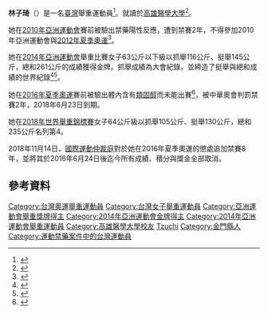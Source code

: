 {{Infobox sportsperson
| headercolor    = #808080
| name           = 林子琦
| image          = Replace this image female.svg
| imagesize      = 
| caption        =
| birthname      =
| fullname       =
| nickname       = 
| nationality    = {{ROC}}
| residence      = 
| birth_date      = {{birth date and age|1988|3|19}} 
| birth_place     = {{ROC|福建省}}[[金門縣|金門縣]]
| height         = 
| weight         = 
| website        = 
| country        = {{TPE}}
| sport          = [[File:Weightlifting_pictogram.svg|30px]][[女子|女子]][[举重|举重]] 
| collegeteam    = 
| club           =
| team           =
| turnedpro      =
| coach          = 
| retired        =
| coaching       =
| worlds         =
| regionals      =
| nationals      =
| olympics       =
| paralympics    =
| highestranking =
| pb             =
| medaltemplates = 
{{MedalCountry|{{TPE}}}}
{{MedalSport|女子[[舉重|舉重]]}}
{{MedalCompetition|[[亞洲運動會|亞洲運動會]]}}
{{MedalGold|[[2014年亞洲運動會|2014年 仁川]]|[[2014年亞洲運動會舉重比賽|63公斤以下級]]}}
{{MedalCompetition|[[亞洲舉重錦標賽|亞洲舉重錦標賽]]}}
{{MedalGold|[[2013年亞洲舉重錦標賽|2013年 阿斯塔納]]|63公斤以下級}}
| show-medals = yes
}}

'''林子琦'''（{{bd|1988年|3月19日|catIdx=Lin, Tzu-chi}}）是一名[[臺灣|臺灣]]舉重運動員<ref>{{cite web|title=Profile |url=http://www.incheon2014ag.org/Sports/Biographies/Athletes_Profile/?ParticCode=5114455&lang=en |work=2014 Incheon Asian Games Organizing Committee |accessdate=2014-09-24 |deadurl=yes |archiveurl=https://web.archive.org/web/20140924122018/http://www.incheon2014ag.org/Sports/Biographies/Athletes_Profile/?ParticCode=5114455&lang=en |archivedate=2014-09-24 }}</ref>。就讀於[[高雄醫學大學|高雄醫學大學]]<ref>{{cite news|last1=Huang|first1=Sunrise|last2=Chen|first2=Chao-fu|last3=Wu|first3=Lilian|title=Lin Tzu-chi comes a long way to taste gold|url=http://focustaiwan.tw/news/aeas/201409230042.aspx|accessdate=2014-09-23|publisher=Central News Agency|date=2014-09-23|archive-date=2019-03-28|archive-url=https://web.archive.org/web/20190328142236/http://focustaiwan.tw/news/aeas/201409230042.aspx|dead-url=no}}</ref>。

她在[[2010年亞洲運動會|2010年亞洲運動會]]賽前被驗出禁藥陽性反應，遭到禁賽2年，不得參加2010年亞洲運動會與[[2012年夏季奧運|2012年夏季奧運]]<ref>{{Cite web |url=http://www.appledaily.com.tw/realtimenews/article/new/20160809/925656/ |title=得知林子琦用藥　蔡溫義不敢相信 |access-date=2016-08-24 |archive-date=2016-08-27 |archive-url=https://web.archive.org/web/20160827192336/http://www.appledaily.com.tw/realtimenews/article/new/20160809/925656/ |dead-url=no }}</ref>。

她在[[2014年亞洲運動會|2014年亞洲運動會]]舉重比賽女子63公斤以下級以抓舉116公斤、挺舉145公斤，總和261公斤的成績獲得金牌。抓舉成績為大會紀錄，並締造了挺舉與總和成績的世界紀錄<ref>{{cite news|title=Lin Tzu-chi strikes gold in Incheon|url=http://www.taipeitimes.com/News/front/archives/2014/09/24/2003600439|accessdate=2014-09-24|publisher=Taipei Times|date=2014-09-24|archive-date=2019-09-02|archive-url=https://web.archive.org/web/20190902072150/http://www.taipeitimes.com/News/front/archives/2014/09/24/2003600439|dead-url=no}}</ref><ref>{{cite news|title=Taiwanese weightlifter wins gold at Asian Games|url=http://focustaiwan.tw/news/aeas/201409230019.aspx|accessdate=2014-09-23|publisher=Central News Agency|date=2014-09-23|archive-date=2018-11-17|archive-url=https://web.archive.org/web/20181117063228/http://focustaiwan.tw/news/aeas/201409230019.aspx|dead-url=no}}</ref>。

她在[[2016年夏季奧運|2016年夏季奧運]]賽前被驗出體內含有[[類固醇|類固醇]]而未能出賽<ref>{{Cite web |url=http://udn.com/news/story/7/1884519 |title=林子琦藥檢異常遭暫時性停賽 |access-date=2016-08-24 |archive-date=2018-11-16 |archive-url=https://web.archive.org/web/20181116043236/https://udn.com/news/story/7/1884519 |dead-url=no }}</ref>，被中華奧會判罰禁賽2年，2018年6月23日到期。

她在[[2018年世界舉重錦標賽|2018年世界舉重錦標賽]]女子64公斤級以抓舉105公斤、挺舉130公斤，總和235公斤名列第4。

2018年11月14日，[[國際運動仲裁庭|國際運動仲裁庭]]對於她在2016年夏季奧運的懲處追加禁賽8年，並將其於2016年6月24日後迄今所有成績、積分與獎金全部取消。

== 參考資料 ==
{{reflist}}

{{DEFAULTSORT:Lin, Tzu-chi}}
[[Category:台灣奧運舉重運動員|Category:台灣奧運舉重運動員]]
[[Category:台灣女子舉重運動員|Category:台灣女子舉重運動員]]
[[Category:亞洲運動會舉重獎牌得主|Category:亞洲運動會舉重獎牌得主]]
[[Category:2014年亞洲運動會金牌得主|Category:2014年亞洲運動會金牌得主]]
[[Category:2014年亞洲運動會舉重運動員|Category:2014年亞洲運動會舉重運動員]]
[[Category:高雄醫學大學校友|Category:高雄醫學大學校友]]
[[Category:林姓|Tzuchi]]
[[Category:金門縣人|Category:金門縣人]]
[[Category:運動禁藥案件中的台灣運動員|Category:運動禁藥案件中的台灣運動員]]